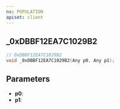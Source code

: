 ```yaml
---
ns: POPULATION
apiset: client
---
```

## _0xDBBF12EA7C1029B2

```c
// 0xDBBF12EA7C1029B2
void _0xDBBF12EA7C1029B2(Any p0, Any p1);
```


## Parameters
* **p0**:
* **p1**: